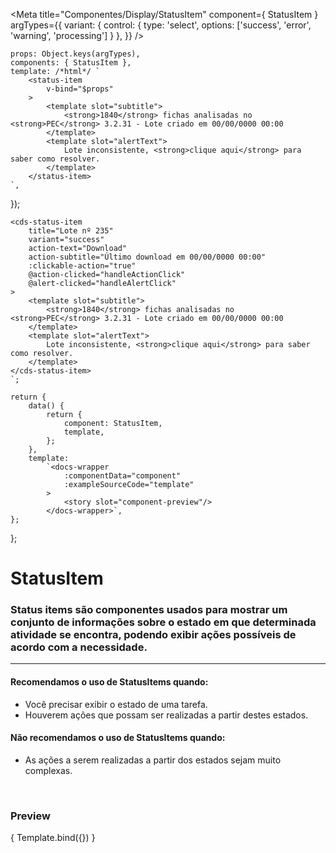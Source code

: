 
<Meta
	title="Componentes/Display/StatusItem"
	component={ StatusItem }
	argTypes={{
		variant: {
			control: {
				type: 'select',
				options: ['success', 'error', 'warning', 'processing']
			}
		},
	}}
/>

	props: Object.keys(argTypes),
	components: { StatusItem },
	template: /*html*/ `
		<status-item
			v-bind="$props" 
		>
			<template slot="subtitle">
				<strong>1840</strong> fichas analisadas no <strong>PEC</strong> 3.2.31 - Lote criado em 00/00/0000 00:00
			</template>
			<template slot="alertText">
				Lote inconsistente, <strong>clique aqui</strong> para saber como resolver.
			</template>
		</status-item>
	`,
});

	<cds-status-item
		title="Lote nº 235"
		variant="success"
		action-text="Download"
		action-subtitle="Último download em 00/00/0000 00:00"
		:clickable-action="true"
		@action-clicked="handleActionClick"
		@alert-clicked="handleAlertClick"
	>
		<template slot="subtitle">
			<strong>1840</strong> fichas analisadas no <strong>PEC</strong> 3.2.31 - Lote criado em 00/00/0000 00:00
		</template>
		<template slot="alertText">
			Lote inconsistente, <strong>clique aqui</strong> para saber como resolver.
		</template>
	</cds-status-item>
	`;

	return {
		data() {
			return {
				component: StatusItem,
				template,
			};
		},
		template:
			`<docs-wrapper
				:componentData="component"
				:exampleSourceCode="template"				
			>
				<story slot="component-preview"/>
			</docs-wrapper>`,
	};
};

# StatusItem

### Status items são componentes usados para mostrar um conjunto de informações sobre o estado em que determinada atividade se encontra, podendo exibir ações possíveis de acordo com a necessidade.
---

#### Recomendamos o uso de StatusItems quando:
- Você precisar exibir o estado de uma tarefa.
- Houverem ações que possam ser realizadas a partir destes estados.

#### Não recomendamos o uso de StatusItems quando:
- As ações a serem realizadas a partir dos estados sejam muito complexas.

<br />

### Preview

<Canvas>
	<Story
		name="Status item"
		decorators={[docsDecorator]}
		args={{
			title: 'Lote nº 235',
			subtitle: 'Subtítulo',
			variant: 'success',
			clickableAction: true,
			actionText: 'Download',
			actionSubtitle: 'Último download em 00/00/0000 00:00',
		}}
	>
		{ Template.bind({}) }
	</Story>
</Canvas>

<ArgsTable story="Status item" />